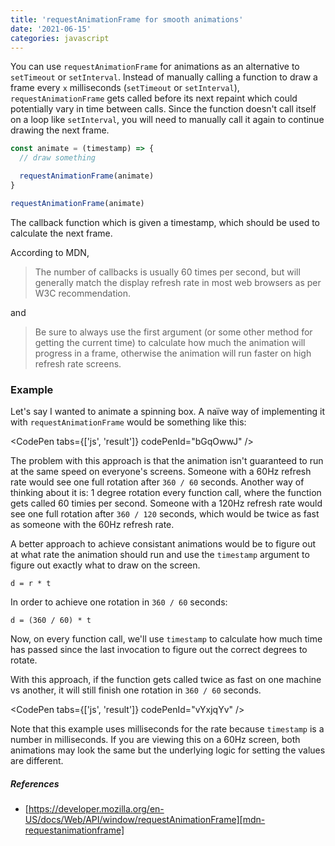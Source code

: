 ```yaml
---
title: 'requestAnimationFrame for smooth animations'
date: '2021-06-15'
categories: javascript
---
```


You can use `requestAnimationFrame` for animations as an alternative to `setTimeout` or `setInterval`.
Instead of manually calling a function to draw a frame every `x` milliseconds (`setTimeout` or `setInterval`),
`requestAnimationFrame` gets called before its next repaint which could potentially vary in time between calls.
Since the function doesn't call itself on a loop like `setInterval`, you will need to manually call
it again to continue drawing the next frame.

```javascript
const animate = (timestamp) => {
  // draw something

  requestAnimationFrame(animate)
}

requestAnimationFrame(animate)
```

The callback function which is given a timestamp, which should be used to calculate the next frame.

According to MDN,

> The number of callbacks is usually 60 times per second, but will generally match the display refresh rate in most web browsers as per W3C recommendation.

and

> Be sure to always use the first argument (or some other method for getting the current time) to calculate how much the animation will progress in a frame, otherwise the animation will run faster on high refresh rate screens.

### Example

Let's say I wanted to animate a spinning box. A naïve way of implementing it with `requestAnimationFrame` would be something
like this:

<CodePen tabs={['js', 'result']} codePenId="bGqOwwJ" />

The problem with this approach is that the animation isn't guaranteed to run at the same speed on
everyone's screens. Someone with a 60Hz refresh rate would see one full rotation after `360 / 60` seconds.
Another way of thinking about it is: 1 degree rotation every function call, where the function gets
called 60 timies per second. Someone with a 120Hz refresh rate would see one full rotation
after `360 / 120` seconds, which would be twice as fast as someone with the 60Hz refresh rate.

A better approach to achieve consistant animations would be to figure out at what rate the animation
should run and use the `timestamp` argument to figure out exactly what to draw on the screen.

`d = r * t`

In order to achieve one rotation in `360 / 60` seconds:

`d = (360 / 60) * t`

Now, on every function call, we'll use `timestamp` to calculate how much time has passed
since the last invocation to figure out the correct degrees to rotate.

With this approach, if the function gets called twice as fast on one machine vs another, it will
still finish one rotation in `360 / 60` seconds.

<CodePen tabs={['js', 'result']} codePenId="vYxjqYv" />

Note that this example uses milliseconds for the rate because `timestamp` is a number in milliseconds.
If you are viewing this on a 60Hz screen, both animations may look the same but the underlying
logic for setting the values are different.

##### References

- [https://developer.mozilla.org/en-US/docs/Web/API/window/requestAnimationFrame][mdn-requestanimationframe]

[mdn-requestanimationframe]: https://developer.mozilla.org/en-US/docs/Web/API/window/requestAnimationFrame
